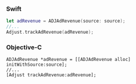 <Tabs>
<Tab sync="swift">

### Swift

```swift {1}
let adRevenue = ADJAdRevenue(source: source);
//...
Adjust.trackAdRevenue(adRevenue);
```

</Tab>
<Tab sync="objc">

### Objective-C

```objc {1}
ADJAdRevenue *adRevenue = [[ADJAdRevenue alloc] initWithSource:source];
//...
[Adjust trackAdRevenue:adRevenue];
```

</Tab>
</Tabs>
